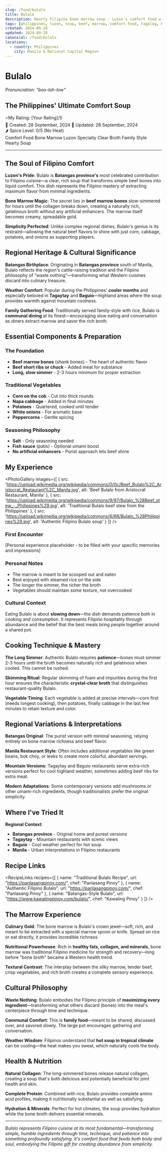 ```yaml
---
slug: /food/bulalo
title: Bulalo
description: Hearty Filipino bone marrow soup - Luzon's comfort food with tender beef and vegetables
tags: [philippines, luzon, soup, beef, marrow, comfort-food, tagalog, batangas, clear-broth, vegetables]
created: 2024-09-28
updated: 2024-09-28
canonical: /food/bulalo
locations:
  - country: Philippines
    city: Manila & National Capital Region
---
```



# Bulalo
*Pronunciation: "boo-lah-low"*

## The Philippines' Ultimate Comfort Soup

<div className="food-rating">
  <span className="star">⭐</span>My Rating: [Your Rating]/5
</div>

<div className="food-metadata">
  <span className="food-date">📅 Created: 28 September, 2024</span>
  <span className="food-date">🔄 Updated: 28 September, 2024</span>
</div>

<div className="spice-level">
  🌶️ Spice Level: 0/5 (No Heat)
</div>

<div className="food-tags">
  <span className="food-tag">Comfort Food</span>
  <span className="food-tag">Bone Marrow</span>
  <span className="food-tag">Luzon Specialty</span>
  <span className="food-tag">Clear Broth</span>
  <span className="food-tag">Family Style</span>
  <span className="food-tag">Hearty Soup</span>
</div>

---

## The Soul of Filipino Comfort

**Luzon's Pride**: Bulalo is **Batangas province's** most celebrated contribution to Filipino cuisine—a clear, rich soup that transforms simple beef bones into liquid comfort. This dish represents the Filipino mastery of extracting maximum flavor from minimal ingredients.

**Bone Marrow Magic**: The secret lies in **beef marrow bones** slow-simmered for hours until the collagen breaks down, creating a naturally rich, gelatinous broth without any artificial enhancers. The marrow itself becomes creamy, spreadable gold.

**Simplicity Perfected**: Unlike complex regional dishes, Bulalo's genius is its restraint—allowing the natural beef flavors to shine with just corn, cabbage, potatoes, and onions as supporting players.

## Regional Heritage & Cultural Significance

**Batangas Birthplace**: Originating in **Batangas province** south of Manila, Bulalo reflects the region's cattle-raising tradition and the Filipino philosophy of "waste nothing"—transforming what Western cuisines discard into culinary treasure.

**Weather Comfort**: Popular during the Philippines' **cooler months** and especially beloved in **Tagaytay** and **Baguio**—highland areas where the soup provides warmth against mountain coolness.

**Family Gathering Food**: Traditionally served family-style with rice, Bulalo is **communal dining** at its finest—encouraging slow eating and conversation as diners extract marrow and savor the rich broth.

## Essential Components & Preparation

### The Foundation
- **Beef marrow bones** (shank bones) - The heart of authentic flavor
- **Beef short ribs or chuck** - Added meat for substance
- **Long, slow simmer** - 2-3 hours minimum for proper extraction

### Traditional Vegetables
- **Corn on the cob** - Cut into thick rounds
- **Napa cabbage** - Added in final minutes
- **Potatoes** - Quartered, cooked until tender
- **White onions** - For aromatic base
- **Peppercorns** - Gentle spicing

### Seasoning Philosophy
- **Salt** - Only seasoning needed
- **Fish sauce** (patis) - Optional umami boost
- **No artificial enhancers** - Purist approach lets beef shine

## My Experience

<PhotoGallery
  images={[
    { src: 'https://upload.wikimedia.org/wikipedia/commons/0/0c/Beef_Bulalo%2C_Aristocrat_Restaurant%2C_Manila.jpg', alt: 'Beef Bulalo from Aristocrat Restaurant, Manila' },
    { src: 'https://upload.wikimedia.org/wikipedia/commons/9/97/Bulalo_%28Beef_stew_-_Philippines%29.jpg', alt: 'Traditional Bulalo beef stew from the Philippines' },
    { src: 'https://upload.wikimedia.org/wikipedia/commons/6/66/Bulalo_%28Philippines%29.jpg', alt: 'Authentic Filipino Bulalo soup' }
  ]}
/>

### First Encounter
[Personal experience placeholder - to be filled with your specific memories and impressions]

### Personal Notes
- The marrow is meant to be scooped out and eaten
- Best enjoyed with steamed rice on the side
- The longer the simmer, the richer the broth
- Vegetables should maintain some texture, not overcooked

### Cultural Context
Eating Bulalo is about **slowing down**—the dish demands patience both in cooking and consumption. It represents Filipino hospitality through abundance and the belief that the best meals bring people together around a shared pot.

## Cooking Technique & Mastery

**The Long Simmer**: Authentic Bulalo requires **patience**—bones must simmer 2-3 hours until the broth becomes naturally rich and gelatinous when cooled. This cannot be rushed.

**Skimming Ritual**: Regular skimming of foam and impurities during the first hour ensures the characteristic **crystal-clear broth** that distinguishes restaurant-quality Bulalo.

**Vegetable Timing**: Each vegetable is added at precise intervals—corn first (needs longest cooking), then potatoes, finally cabbage in the last few minutes to retain texture and color.

## Regional Variations & Interpretations

**Batangas Original**: The purist version with minimal seasoning, relying entirely on bone marrow richness and beef flavor.

**Manila Restaurant Style**: Often includes additional vegetables like green beans, bok choy, or leeks to create more colorful, abundant servings.

**Mountain Versions**: Tagaytay and Baguio restaurants serve extra-rich versions perfect for cool highland weather, sometimes adding beef ribs for extra meat.

**Modern Adaptations**: Some contemporary versions add mushrooms or other umami-rich ingredients, though traditionalists prefer the original simplicity.

## Where I've Tried It

<MapEmbed
  location="Batangas, Philippines"
  description="From its birthplace in Batangas to highland restaurants across Luzon"
/>

**Regional Context**:
- **Batangas province** - Original home and purest versions
- **Tagaytay** - Mountain restaurants with scenic views
- **Baguio** - Cool weather perfect for hot soup
- **Manila** - Urban interpretations in Filipino restaurants

## Recipe Links

<RecipeLinks
  recipes={[
    {
      name: "Traditional Bulalo Recipe",
      url: "https://panlasangpinoy.com/",
      chef: "Panlasang Pinoy"
    },
    {
      name: "Authentic Filipino Bulalo",
      url: "https://panlasangpinoy.com/",
      chef: "Panlasang Pinoy"
    },
    {
      name: "Batangas-Style Bulalo",
      url: "https://www.kawalingpinoy.com/bulalo/",
      chef: "Kawaling Pinoy"
    }
  ]}
/>

## The Marrow Experience

**Culinary Gold**: The bone marrow is Bulalo's crown jewel—soft, rich, and meant to be extracted with a special marrow spoon or knife. Spread on rice or eat directly, it provides incredible richness.

**Nutritional Powerhouse**: Rich in **healthy fats, collagen, and minerals**, bone marrow was traditional Filipino medicine for strength and recovery—long before "bone broth" became a Western health trend.

**Textural Contrast**: The interplay between the silky marrow, tender beef, crisp vegetables, and rich broth creates a complete sensory experience.

## Cultural Philosophy

**Waste Nothing**: Bulalo embodies the Filipino principle of **maximizing every ingredient**—transforming what others discard (bones) into the meal's centerpiece through time and technique.

**Communal Comfort**: This is **family food**—meant to be shared, discussed over, and savored slowly. The large pot encourages gathering and conversation.

**Weather Wisdom**: Filipinos understand that **hot soup in tropical climate** can be cooling—the heat makes you sweat, which naturally cools the body.

## Health & Nutrition

**Natural Collagen**: The long-simmered bones release natural collagen, creating a soup that's both delicious and potentially beneficial for joint health and skin.

**Complete Protein**: Combined with rice, Bulalo provides complete amino acid profiles, making it nutritionally substantial as well as satisfying.

**Hydration & Minerals**: Perfect for hot climates, the soup provides hydration while the bone broth delivers essential minerals.

---

*Bulalo represents Filipino cuisine at its most fundamental—transforming simple, humble ingredients through time, technique, and patience into something profoundly satisfying. It's comfort food that feeds both body and soul, embodying the Filipino gift for creating abundance from simplicity.*